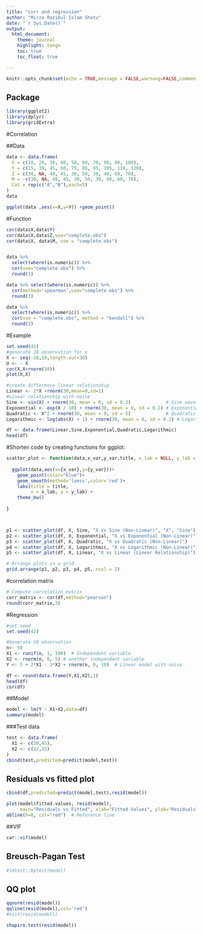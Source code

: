 ```yaml
---
title: "corr and regression"
author: "Mirza Razibul Islam Shatu"
date: "`r Sys.Date()`"
output: 
  html_document:
    theme: journal
    highlight: tango
    toc: true
    toc_float: true

---
```


```r
knitr::opts_chunk$set(echo = TRUE,message = FALSE,warnung=FALSE,comment = NA)
```

## Package
```r
library(ggplot2)
library(dplyr)
library(gridExtra)
```

#Correlation

##Data
```r
data <- data.frame(
  X = c(10, 20, 30, 40, 50, 60, 70, 80, 90, 100),
  Y = c(15, 30, 45, 60, 75, 85, 95, 105, 110, 120),
  Z = c(30, NA, 40, 45, 30, 50, 30, 40, 60, 70),
  M = -c(30, NA, 40, 45, 30, 50, 30, 40, 60, 70),
  Cat = rep(c("A","B"),each=5)
)
data

ggplot(data ,aes(x=X,y=Y)) +geom_point()
```

#Function

```r
cor(data$X,data$Y)
cor(data$X,data$Z,use="complete.obs")
cor(data$X, data$M, use = "complete.obs")


data %>% 
  select(where(is.numeric)) %>% 
  cor(use="complete.obs") %>% 
  round(3)

data %>% select(where(is.numeric)) %>% 
  cor(method='spearman',use="complete.obs") %>% 
  round(3)

data %>% 
  select(where(is.numeric)) %>% 
  cor(use = "complete.obs", method = "kendall") %>% 
  round(3)


```

#Example 

```r
set.seed(42)
#generate 30 observation for x
X <- seq(-10,10,length.out=30)
U <- - X
cor(X,X+rnorm(30))
plot(X,X)

#create difference linear relationship
Linear <- 2*X +rnorm(30,mean=0,sd=1)
#Linear relationship with noise
Sine <- sin(X) + rnorm(30, mean = 0, sd = 0.2)             # Sine wave with noise
Exponential <- exp(X / 10) + rnorm(30, mean = 0, sd = 0.2) # Exponential growth
Quadratic <- X^2 + rnorm(30, mean = 0, sd = 5)             # Quadratic with noise
Logarithmic <- log(abs(X) + 1) + rnorm(30, mean = 0, sd = 0.2) # Logarithmic

df <- data.frame(Linear,Sine,Exponential,Quadratic,Logarithmic)
head(df)

```

#Shorten code by creating functions for ggplot:
```r
scatter_plot <- function(data,x_var,y_var,title, x_lab = NULL, y_lab = NULL){
  
  ggplot(data,aes(x={x_var},y={y_var}))+
    geom_point(color="blue")+
    geom_smooth(method='loess',color='red')+
    labs(title = title, 
         x = x_lab, y = y_lab) + 
    theme_bw()
  
}



p1 <- scatter_plot(df, X, Sine, "X vs Sine (Non-Linear)", "X", "Sine")
p2 <- scatter_plot(df, X, Exponential, "X vs Exponential (Non-Linear)")
p3 <- scatter_plot(df, X, Quadratic, "X vs Quadratic (Non-Linear)")
p4 <- scatter_plot(df, X, Logarithmic, "X vs Logarithmic (Non-Linear)")
p5 <- scatter_plot(df, X, Linear, "X vs Linear (Linear Relationship)")

# Arrange plots in a grid
grid.arrange(p1, p2, p3, p4, p5, ncol = 2)
```

#correlation matrix

```r
# Compute correlation matrix
corr_matrix <- cor(df,method="pearson")
round(corr_matrix,3)
```

#Regression
```r
#set seed
set.seed(42)

#Generate 50 observation
n<- 50
X1 <- runif(n, 1, 100)  # Independent variable
X2 <- rnorm(n, 0, 5) # another independent variable
Y <- 5 + 2*X1 - 3*X2 + rnorm(n, 0, 10)  # Linear model with noise

df <- round(data.frame(Y,X1,X2),2)
head(df)
cor(df)
```

##Model
```r
model <- lm(Y ~ X1+X2,data=df)
summary(model)
```
###Test data
```r
test <- data.frame(
  X1 <- c(30,45),
  X2 <- c(12,15)
)
cbind(test,predicted=predict(model,test))
```

## Residuals vs fitted plot
```r
cbind(df,predicted=predict(model,test),resid(model))
```


```r
plot(model$fitted.values, resid(model), 
     main="Residuals vs Fitted", xlab="Fitted Values", ylab="Residuals", pch=19)
abline(h=0, col="red")  # Reference line
```

##VIF
```r
car::vif(model)
```

## Breusch-Pagan Test
```r
#lmtest::bptest(model)
```

## QQ plot
```r
qqnorm(resid(model))
qqline(resid(model),col='red')
#hist(resid(model))

```

```r
shapiro.test(resid(model))
```








